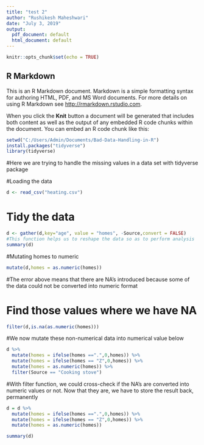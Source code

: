 ```yaml
---
title: "test 2"
author: "Rushikesh Maheshwari"
date: "July 3, 2019"
output:
  pdf_document: default
  html_document: default
---
```


```r
knitr::opts_chunk$set(echo = TRUE)
```
## R Markdown

This is an R Markdown document. Markdown is a simple formatting syntax for authoring HTML, PDF, and MS Word documents. For more details on using R Markdown see <http://rmarkdown.rstudio.com>.

When you click the **Knit** button a document will be generated that includes both content as well as the output of any embedded R code chunks within the document. You can embed an R code chunk like this:


```r
setwd("C:/Users/Admin/Documents/Bad-Data-Handling-in-R")
install.packages("tidyverse")
library(tidyverse)
```

#Here we are trying to handle the missing values in a data set with tidyverse package

#Loading the data
```r
d <- read_csv("heating.csv")
```
# Tidy the data
```r
d <- gather(d,key="age", value = "homes", -Source,convert = FALSE) 
#This function helps us to reshape the data so as to perform analysis
summary(d)
```

#Mutating homes to numeric
```r
mutate(d,homes = as.numeric(homes))
```

#The error above means that there are NA's introduced because some of the data could not be converted into numeric format

# Find those values where we have NA
```r
filter(d,is.na(as.numeric(homes)))
```
#We now mutate these non-numerical data into numerical value below
```r
d %>% 
  mutate(homes = ifelse(homes ==".",0,homes)) %>%
  mutate(homes = ifelse(homes == "Z",0,homes)) %>%
  mutate(homes = as.numeric(homes)) %>%
  filter(Source == "Cooking stove")
```
#With filter function, we could cross-check if the NA's are converted into numeric values or not. Now that they are, we have to store the result back, permanently 

```r
d = d %>% 
  mutate(homes = ifelse(homes ==".",0,homes)) %>%
  mutate(homes = ifelse(homes == "Z",0,homes)) %>%
  mutate(homes = as.numeric(homes))

summary(d)
```
